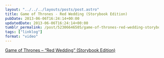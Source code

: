 ```yaml
---
layout: "../../../layouts/posts/post.astro"
title: Game of Thrones - Red Wedding (Storybook Edition)
pubDate: 2013-06-06T16:24:14+00:00
updatedDate: 2013-06-06T16:24:14+00:00
tumblr_permalink: /post/52306646505/game-of-thrones-red-wedding-storybook
tags: ["linklog"]
format: "video"
---
```



<YouTube id="https://www.youtube.com/watch?v=U6AjgR7D3yg" />

[Game of Thrones &#8211; &ldquo;Red Wedding&rdquo; (Storybook Edition)][1]

[1]: https://www.youtube.com/watch?v=U6AjgR7D3yg
